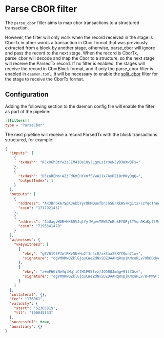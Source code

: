 # Parse CBOR filter

The `parse_cbor` filter aims to map cbor transactions to a structured transaction.

However, the filter will only work when the record received in the stage is CborTx in other words a transaction in Cbor format that was previously extracted from a block by another stage, otherwise, parse_cbor will ignore and pass the record to the next stage. When the record is CborTx, parse_cbor will decode and map the Cbor to a structure, so the next stage will receive the ParsedTx record. If no filter is enabled, the stages will receive the record in CborBlock format, and if only the parse_cbor filter is enabled in `daemon.toml`, it will be necessary to enable the [split_cbor](split_block.mdx) filter for the stage to receive the CborTx format.

## Configuration

Adding the following section to the daemon config file will enable the filter as part of the pipeline:

```toml
[[filters]]
type = "ParseCbor"
```

The next pipeline will receive a record ParsedTx with the block transactions structured, for example:

```json
{
  "inputs": [
    {
      "txHash": "RJxOGh8tYw2zJEM4IOe1UyJLgmLzirUeNJyD3WXw0Fs="
    },
    {
      "txHash": "D5zaREMo+A23Fd6mEHYxnf5VwWi1x7AyRZi8rMKyOqQ=",
      "outputIndex": 1
    }
  ],
  "outputs": [
    {
      "address": "AR3DnbkA7SpK3ebbYyrOhMQuofbn5bSErXkHS+Rg1t2/czYqcTheAgzPiEIF5fA/z5vj3ZBY3WuF",
      "coin": "1717921431"
    },
    {
      "address": "AbUagvWOR+HK85VJqlYyfWgevTEW57nBukEYOPjlTVqn9KaKp7fM4lwUjem4RcV4wgsyFpDgkdlU",
      "coin": "7195641470"
    }
  ],
  "witnesses": {
    "vkeywitness": [
      {
        "vkey": "gEV61C5PJwtPKv5U+Ha2f1n4cU/axSaa2EXYCQoa71w=",
        "signature": "ogVM0RwQZklGjquCWeZdNv5DZDAAHqRxpjKNcaRLv79hDDdyA4+4YQ2f2Mu+svY/BwnIxS65iuhapiITHtvBDg=="
      },
      {
        "vkey": "z+mF66iNeVqtMqfiC7H1F95lvz/JOO00Jmhg+91t3Gs=",
        "signature": "ogVM0RwQZklGjquCWeZdNv5DZDAAHqRxpjKNcaRLv78+MW9TxnabFVGgbBO/lttg8NvNAra4VAzUUrhfYcIvBQ=="
      }
    ]
  },
  "collateral": {},
  "fee": "176061",
  "validity": {
    "start": "52365819",
    "ttl": "100045133"
  },
  "successful": true,
  "auxiliary": {}
}
```
